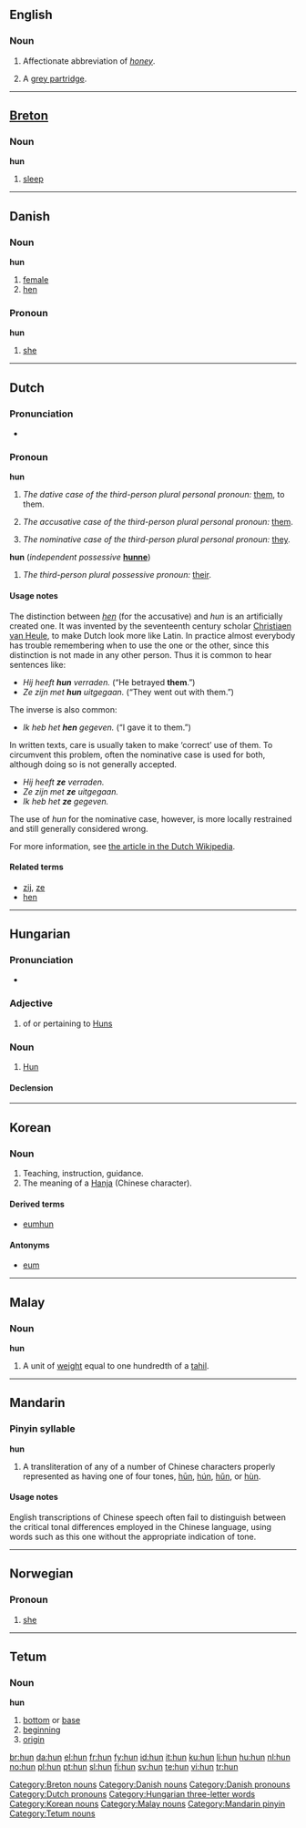 {{see|Hun}}
{{also|Appendix:Variations of "hun"}}
==English==

===Noun===
{{en-noun|-}}

# {{slang}} Affectionate abbreviation of ''[[honey]]''.
# A [[grey partridge]].

----

==[[Breton]]==

===Noun===
'''hun'''

# [[sleep]]

[[Category:Breton nouns]]

----

==Danish==

===Noun===
'''hun''' {{c}}

# [[female]]
# [[hen]] {{italbrac|female bird}}

===Pronoun===
'''hun'''

# [[she]]

[[Category:Danish nouns]]
[[Category:Danish pronouns]]

----

==Dutch==

===Pronunciation===
* {{audio|Nl-hun.ogg|audio}}

===Pronoun===
'''hun''' {{context|personal}}

# ''The dative case of the third-person plural personal pronoun:'' [[them]], to them.
# {{context|proscribed|lang=nl}} ''The accusative case of the third-person plural personal pronoun:'' [[them]].
# {{context|proscribed|dialectical|lang=nl}} ''The nominative case of the third-person plural personal pronoun:'' [[they]].

'''hun''' {{context|dependent possessive}} (''independent possessive'' '''[[hunne]]''')
# ''The third-person plural possessive pronoun:'' [[their]].

====Usage notes====
The distinction between ''[[hen]]'' (for the accusative) and ''hun'' is an artificially created one.  It was invented by the seventeenth century scholar [[w:Christiaen van Heule|Christiaen van Heule]], to make Dutch look more like Latin.  In practice almost everybody has trouble remembering when to use the one or the other, since this distinction is not made in any other person.  Thus it is common to hear sentences like:
* ''Hij heeft '''hun''' verraden.'' (“He betrayed '''them'''.”)
* ''Ze zijn met '''hun''' uitgegaan.'' (“They went out with them.”)

The inverse is also common:
* ''Ik heb het '''hen''' gegeven.'' (“I gave it to them.”)

In written texts, care is usually taken to make ‘correct’ use of them.  To circumvent this problem, often the nominative case is used for both, although doing so is not generally accepted.
* ''Hij heeft '''ze''' verraden.''
* ''Ze zijn met '''ze''' uitgegaan.''
* ''Ik heb het '''ze''' gegeven.''

The use of ''hun'' for the nominative case, however, is more locally restrained and still generally considered wrong.

For more information, see [[w:nl:Hen of hun|the article in the Dutch Wikipedia]].

====Related terms====
* [[zij]], [[ze]]
* [[hen]]

[[Category:Dutch pronouns]]

----

==Hungarian==

===Pronunciation===
* {{IPA|/ˈhun/|lang=hu}}

===Adjective===
{{hu-adj|-}}

# of or pertaining to [[Hun]]s

===Noun===
{{hu-noun|ok}}

# [[Hun]]

====Declension====
{{hu-decl-ok|hu|n}}{{hu-pos-otok|hun|j|jai}}

[[Category:Hungarian three-letter words]]

----

==Korean==

===Noun===
{{ko-noun|rr|hangeul=훈|hanja=訓|hidx=ㅎ훈}}

# Teaching, instruction, guidance.
# The meaning of a [[Hanja]] (Chinese character).

====Derived terms====
* [[eumhun]]

====Antonyms====
* [[eum]]

[[Category:Korean nouns]]

----

==Malay==

===Noun===
'''hun'''

# A unit of [[weight]] equal to one hundredth of a [[tahil]].

[[Category:Malay nouns]]

----

==Mandarin==

===Pinyin syllable===
'''hun'''

# A transliteration of any of a number of Chinese characters properly represented as having one of four tones, [[hūn]], [[hún]], [[hǔn]], or [[hùn]].

====Usage notes====
English transcriptions of Chinese speech often fail to distinguish between the critical tonal differences employed in the Chinese language, using words such as this one without the appropriate indication of tone.

[[Category:Mandarin pinyin]]

----

==Norwegian==

===Pronoun===
{{infl|no|pronoun}}

# [[she]]

----

==Tetum==

===Noun===
'''hun'''

# [[bottom]] or [[base]]
# [[beginning]]
# [[origin]]

[[Category:Tetum nouns]]

[[br:hun]]
[[da:hun]]
[[el:hun]]
[[fr:hun]]
[[fy:hun]]
[[id:hun]]
[[it:hun]]
[[ku:hun]]
[[li:hun]]
[[hu:hun]]
[[nl:hun]]
[[no:hun]]
[[pl:hun]]
[[pt:hun]]
[[sl:hun]]
[[fi:hun]]
[[sv:hun]]
[[te:hun]]
[[vi:hun]]
[[tr:hun]]